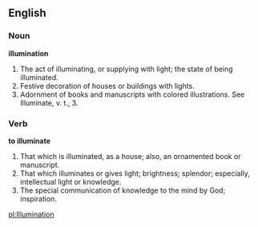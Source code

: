==English==

===Noun===

'''illumination'''

#The act of illuminating, or supplying with light; the state of being illuminated.
#Festive decoration of houses or buildings with lights.
#Adornment of books and manuscripts with colored illustrations. See Illuminate, v. t., 3.

===Verb===

'''to illuminate'''

#That which is illuminated, as a house; also, an ornamented book or manuscript.
#That which illuminates or gives light; brightness; splendor; especially, intellectual light or knowledge.
#The special communication of knowledge to the mind by God; inspiration.

[[pl:Illumination]]